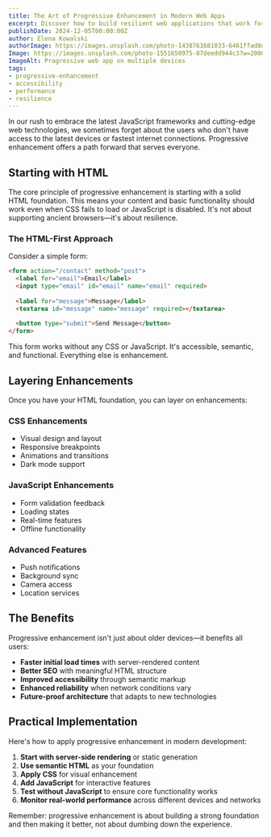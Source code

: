 ```yaml
---
title: The Art of Progressive Enhancement in Modern Web Apps
excerpt: Discover how to build resilient web applications that work for everyone, regardless of their device capabilities or network conditions, using progressive enhancement principles.
publishDate: 2024-12-05T00:00:00Z
author: Elena Kowalski
authorImage: https://images.unsplash.com/photo-1438761681033-6461ffad8d80?w=400&h=400&fit=crop&crop=face
Image: https://images.unsplash.com/photo-1551650975-87deedd944c3?w=2000&h=1000&fit=crop
ImageAlt: Progressive web app on multiple devices
tags:
- progressive-enhancement
- accessibility
- performance
- resilience
---
```


In our rush to embrace the latest JavaScript frameworks and cutting-edge web technologies, we sometimes forget about the users who don't have access to the latest devices or fastest internet connections. Progressive enhancement offers a path forward that serves everyone.

## Starting with HTML

The core principle of progressive enhancement is starting with a solid HTML foundation. This means your content and basic functionality should work even when CSS fails to load or JavaScript is disabled. It's not about supporting ancient browsers—it's about resilience.

### The HTML-First Approach

Consider a simple form:

```html
<form action="/contact" method="post">
  <label for="email">Email</label>
  <input type="email" id="email" name="email" required>
  
  <label for="message">Message</label>
  <textarea id="message" name="message" required></textarea>
  
  <button type="submit">Send Message</button>
</form>
```

This form works without any CSS or JavaScript. It's accessible, semantic, and functional. Everything else is enhancement.

## Layering Enhancements

Once you have your HTML foundation, you can layer on enhancements:

### CSS Enhancements
- Visual design and layout
- Responsive breakpoints
- Animations and transitions
- Dark mode support

### JavaScript Enhancements
- Form validation feedback
- Loading states
- Real-time features
- Offline functionality

### Advanced Features
- Push notifications
- Background sync
- Camera access
- Location services

## The Benefits

Progressive enhancement isn't just about older devices—it benefits all users:

- **Faster initial load times** with server-rendered content
- **Better SEO** with meaningful HTML structure
- **Improved accessibility** through semantic markup
- **Enhanced reliability** when network conditions vary
- **Future-proof architecture** that adapts to new technologies

## Practical Implementation

Here's how to apply progressive enhancement in modern development:

1. **Start with server-side rendering** or static generation
2. **Use semantic HTML** as your foundation
3. **Apply CSS** for visual enhancement
4. **Add JavaScript** for interactive features
5. **Test without JavaScript** to ensure core functionality works
6. **Monitor real-world performance** across different devices and networks

Remember: progressive enhancement is about building a strong foundation and then making it better, not about dumbing down the experience.